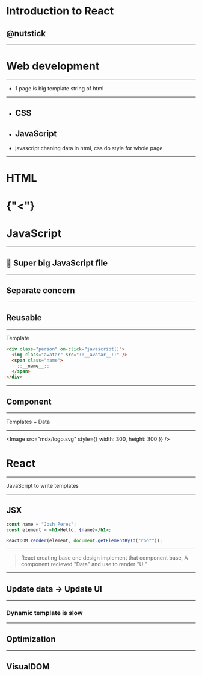 

# Introduction to React

## @nutstick

---

# Web development

---

<div
  style={{
    display: "flex",
    flexDirection: "row"
  }}
>
  <WireframeWebsite />
  <div
    style={{
      paddingLeft: 60,
      display: "flex",
      flexDirection: "column",
      justifyContent: "center",
      alignItems: "center",
      width: 320,
      fontSize: 36
    }}
  >
    <HtmlTitle />
  </div>
</div>

<Notes>

- 1 page is big template string of html

</Notes>

---

<div className="row">
  <WireframeWebsite />
  <div
    style={{
      paddingLeft: 60,
      display: "flex",
      flexDirection: "column",
      justifyContent: "center",
      alignItems: "center",
      width: 320
    }}
  >
    <ul>
      <Appear>
        <li>
          <h2>CSS</h2>
        </li>
        <li>
          <h2>JavaScript</h2>
        </li>
      </Appear>
    </ul>
  </div>
</div>

<Notes>

- javascript chaning data in html, css do style for whole page

</Notes>

---

<div className="row">
  <h1 className="code" style={{ color: "#e9426f", fontWeight: 400 }}>
    HTML
  </h1>
  <h1 style={{ padding: "0.5em" }}>{"<"}</h1>
  <h1 className="code" style={{ color: "#28d796", fontWeight: 400 }}>
    JavaScript
  </h1>
</div>

---

## 📄 Super big JavaScript file

---

## Separate concern

---

## Reusable

---

Template

```html
<div class="person" on-click="javascript()">
  <img class="avatar" src="::__avatar__::" />
  <span class="name">
    ::__name__::
  </span>
</div>
```

---

## Component

---

Templates + Data

---

<Image src="mdx/logo.svg" style={{ width: 300, height: 300 }} />

# React

---

JavaScript to write templates

---

## JSX

```jsx
const name = "Josh Perez";
const element = <h1>Hello, {name}</h1>;

ReactDOM.render(element, document.getElementById("root"));
```

---

> React creating base one design implement that component base, A component recieved "Data" and use to render "UI"

---

## Update data -> Update UI

---

### Dynamic template is slow

---

## Optimization

---

## VisualDOM
